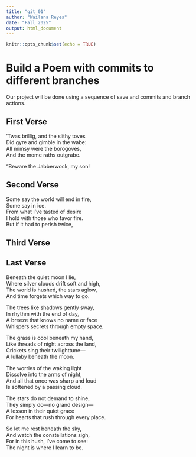 ```yaml
---
title: "git_01"
author: "Wailana Reyes"
date: "Fall 2025"
output: html_document
---
```


```r
knitr::opts_chunk$set(echo = TRUE)
```
# Build a Poem with commits to different branches
Our project will be done using a sequence of save and commits and branch actions.
<!-- Do not modify or change any text in "!--" bracketed areas such as this --- these are instructions to
you, if you change any of this the git program will notice it and compromise your git merging strategy !-->

## First Verse 
<!--Put the first five lines of a poem by Lewis Carrol in this section!-->

’Twas brillig, and the slithy toves  
Did gyre and gimble in the wabe:   
All mimsy were the borogoves,  
And the mome raths outgrabe.   

“Beware the Jabberwock, my son!  

## Second Verse
<!--Put the first five lines of a poem by Robert Frost here!-->

Some say the world will end in fire,   
Some say in ice.   
From what I’ve tasted of desire  
I hold with those who favor fire.  
But if it had to perish twice,   

## Third Verse
<!--Put the first two verses of The Walrus and the Carpenter here!-->

## Last Verse
<!--Put a short poem you created using chatGPT of 20 to 30 lines,here!-->


Beneath the quiet moon I lie,  
Where silver clouds drift soft and high,   
The world is hushed, the stars aglow,  
And time forgets which way to go.  

The trees like shadows gently sway,  
In rhythm with the end of day,   
A breeze that knows no name or face  
Whispers secrets through empty space.  

The grass is cool beneath my hand,   
Like threads of night across the land,   
Crickets sing their twilighttune—  
A lullaby beneath the moon.  

The worries of the waking light  
Dissolve into the arms of night,   
And all that once was sharp and loud   
Is softened by a passing cloud.  

The stars do not demand to shine,  
They simply do—no grand design—  
A lesson in their quiet grace  
For hearts that rush through every place.  

So let me rest beneath the sky,  
And watch the constellations sigh,   
For in this hush, I’ve come to see:  
The night is where I learn to be.  

